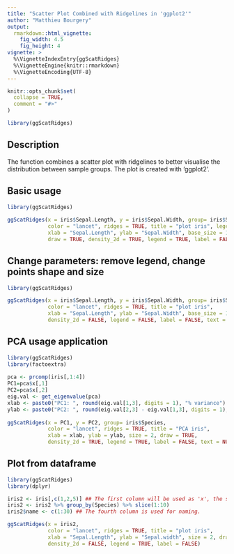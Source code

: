 ```yaml
---
title: "Scatter Plot Combined with Ridgelines in 'ggplot2'"
author: "Matthieu Bourgery"
output:
  rmarkdown::html_vignette:
    fig_width: 4.5
    fig_height: 4
vignette: >
  %\VignetteIndexEntry{ggScatRidges}
  %\VignetteEngine{knitr::rmarkdown}
  %\VignetteEncoding{UTF-8}
---
```


```r
knitr::opts_chunk$set(
  collapse = TRUE,
  comment = "#>"
)
```

```r
library(ggScatRidges)
```

## Description

The function combines a scatter plot with ridgelines to better visualise the distribution between sample groups. The plot is created with 'ggplot2'.

## Basic usage

``` r
library(ggScatRidges)
    
ggScatRidges(x = iris$Sepal.Length, y = iris$Sepal.Width, group= iris$Species, 
             color = "lancet", ridges = TRUE, title = "plot iris", legend.title = "Grouping",
             xlab = "Sepal.Length", ylab = "Sepal.Width", base_size = 15, size = 2, 
             draw = TRUE, density_2d = TRUE, legend = TRUE, label = FALSE, text = NULL) 
```

## Change parameters: remove legend, change points shape and size

```r
library(ggScatRidges)

ggScatRidges(x = iris$Sepal.Length, y = iris$Sepal.Width, group= iris$Species, 
             color = "lancet", ridges = TRUE, title = "plot iris",
             xlab = "Sepal.Length", ylab = "Sepal.Width", base_size = 15, size = 3, draw = TRUE,
             density_2d = FALSE, legend = FALSE, label = FALSE, text = NULL, pch = c(10,12,14)) 
```

## PCA usage application

``` r
library(ggScatRidges)
library(factoextra)
 
pca <- prcomp(iris[,1:4])
PC1=pca$x[,1]
PC2=pca$x[,2]
eig.val <- get_eigenvalue(pca)
xlab <- paste0("PC1: ", round(eig.val[1,3], digits = 1), "% variance")
ylab <- paste0("PC2: ", round(eig.val[2,3] - eig.val[1,3], digits = 1), "% variance")
  
ggScatRidges(x = PC1, y = PC2, group= iris$Species, 
             color = "lancet", ridges = TRUE, title = "PCA iris",
             xlab = xlab, ylab = ylab, size = 2, draw = TRUE,
             density_2d = TRUE, legend = TRUE, label = FALSE, text = NULL)
```

## Plot from dataframe

``` r
library(ggScatRidges)
library(dplyr)

iris2 <- iris[,c(1,2,5)] ## The first column will be used as 'x', the second as 'y' and the third as group for plotting.
iris2 <- iris2 %>% group_by(Species) %>% slice(1:10)
iris2$name <- c(1:30) ## The fourth column is used for naming.

ggScatRidges(x = iris2, 
             color = "lancet", ridges = TRUE, title = "plot iris",
             xlab = "Sepal.Length", ylab = "Sepal.width", size = 2, draw = TRUE,
             density_2d = FALSE, legend = TRUE, label = FALSE)
```

